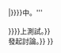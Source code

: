 {{Ombox
| type = content
| text = '''此{{NSPN}}被引用於{{#if:{{{1|}}}|{{#ifexist:{{{1}}}|[[{{{1}}}]]|{{{1}}}}}|{{Fullurl|1=Special:WhatLinksHere|2=target={{urlencode:{{NAMESPACE}}:{{BASEPAGENAME}}}}&namespace=8&hidelinks=1&hideredirs=1|3={{#ifeq:{{NAMESPACENUMBER:{{CASCADINGSOURCES}}}}|8|{{CASCADINGSOURCES}}|系統介面}}}}}}中。'''<br>{{Small|任何對此{{NSPN}}的修改會立即反映於維基百科的-{zh-hans:用户; zh-hant:用戶; zh-tw:使用者}-介面。}}<br>{{Small|{{File other|2=為了避免造成大規模的影響，所有對此{{NSPN}}的編輯應先於{{ListToText|last=或|1='''沙盒'''（{{#ifexist:{{NAMESPACE}}:{{BASEPAGENAME}}/sandbox|{{Fullurl|1={{urlencode:{{NAMESPACE}}:{{BASEPAGENAME}}/sandbox}}|2=action=edit|3=編輯}}｜{{Fullurl|1=Special:ComparePages|2=page1={{urlencode:{{NAMESPACE}}:{{BASEPAGENAME}}}}&page2={{urlencode:{{NAMESPACE}}:{{BASEPAGENAME}}/sandbox}}|3=差異}}|{{Fullurl|1={{urlencode:{{NAMESPACE}}:{{BASEPAGENAME}}/sandbox}}|2=action=edit&preload={{urlencode:Template:Documentation/preload-sandbox}}|3=建立}}｜{{Fullurl|1={{urlencode:{{NAMESPACE}}:{{BASEPAGENAME}}/sandbox}}|2=action=edit&preload={{urlencode:Template:Documentation/mirror}}|summary=建立[[{{NAMESPACE}}:{{BASEPAGENAME}}]]的沙盒版本|3=鏡像}}}}）|2='''測試樣例'''（{{#ifexist:{{NAMESPACE}}:{{BASEPAGENAME}}/testcases|{{Fullurl|1={{urlencode:{{NAMESPACE}}:{{BASEPAGENAME}}/testcases}}|2=action=edit|3=編輯}}|{{Fullurl|1={{urlencode:{{NAMESPACE}}:{{BASEPAGENAME}}/testcases}}|2=action=edit&preload={{urlencode:Template:Documentation/preload-testcases}}|3=建立}}}}）|3={{#ifeq:{{NAMESPACE}}|Module||'''[[Special:Mypage/沙盒|您的使用者頁面]]'''}}}}}}上測試。}}<br>{{Small|測試後無誤的版本可以一次性地加入此{{NSPN}}中，但是修改前請務必於{{#if:{{{2|}}}|'''[[{{{2}}}]]'''|[[{{TALKPAGENAME}}|'''討論頁''']]}}發起討論。}}
}}<noinclude>
{{Documentation}}</noinclude>